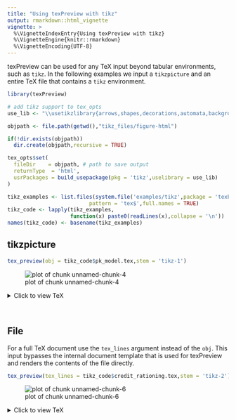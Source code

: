 ```yaml
---
title: "Using texPreview with tikz"
output: rmarkdown::html_vignette
vignette: >
  %\VignetteIndexEntry{Using texPreview with tikz}
  %\VignetteEngine{knitr::rmarkdown}
  %\VignetteEncoding{UTF-8}
---
```




texPreview can be used for any TeX input beyond tabular environments, such as `tikz`. In the following examples we input a `tikzpicture` and an entire TeX file that contains a `tikz` environment.


```r
library(texPreview)
```


```r
# add tikz support to tex_opts
use_lib <- "\\usetikzlibrary{arrows,shapes,decorations,automata,backgrounds,arrows.meta,positioning}"

objpath <- file.path(getwd(),"tikz_files/figure-html")

if(!dir.exists(objpath))
  dir.create(objpath,recursive = TRUE)

tex_opts$set(
  fileDir    = objpath, # path to save output
  returnType  = 'html',
  usrPackages = build_usepackage(pkg = 'tikz',uselibrary = use_lib)
)
```


```r
tikz_examples <- list.files(system.file('examples/tikz',package = 'texPreview'),
                          pattern = 'tex$',full.names = TRUE)
tikz_code <- lapply(tikz_examples,
                    function(x) paste0(readLines(x),collapse = '\n'))
names(tikz_code) <- basename(tikz_examples)
```

## tikzpicture


```r
tex_preview(obj = tikz_code$pk_model.tex,stem = 'tikz-1')
```

![plot of chunk unnamed-chunk-4](figure/unnamed-chunk-4-1.png)

<details closed>
<summary> <span title='Click to Expand'> Click to view TeX </span> </summary>

```tex

\begin{tikzpicture}[
    mysquare/.style={
    rectangle,
    draw=black,
    fill=white,
    fill opacity = 0.3,
    text opacity=1,
    inner sep=0pt,
    minimum size=40pt,
    font=\small,
    align=center},
    myarrow/.style={-Stealth},
    node distance=0.6cm and 1.0cm
  ]

  \node[mysquare] (c1) {Prol};
  \node[mysquare,draw=white,minimum size=20pt,below left= of c1] (e) {$E_{drug}$};
  \node[mysquare, minimum size=30pt,right=of c1] (t1) {Transit\\1};
  \node[mysquare, minimum size=30pt, right=of t1] (t2) {Transit\\2};
  \node[mysquare, minimum size=30pt, right=of t2] (t3) {Transit\\3};
  \node[mysquare, right=of t3] (c2) {Circ};
  \node[mysquare,draw=white,below= of c2] (k) {};
  \node[mysquare,draw=white,minimum size=20pt,font=\small,above left= of c1] (kp) {$k_{prol}(=k_{tr})$};

    \foreach \i/\j/\txt/\p/\r in {% start node/end node/text/position/rotation
      c1/t1/$k_{tr}$/above/0,
      t1/t2/$k_{tr}$/above/0,
      t2/t3/$k_{tr}$/above/0,
      t3/c2/$k_{tr}$/above/0,
      c2/k/$k_{circ}(=k_{tr})$/right/90
    }
    \draw [myarrow] (\i) -- node[sloped,font=\small,\p,rotate=\r] {\txt} (\j);

  \draw [-Stealth] (c2) edge[in=85,out=90,looseness=0.5] node[above]{Feedback=$\left( \frac{Circ_0}{Circ} \right)^\gamma$}(c1);

  \path (c2) edge[in=315,out=225,looseness=0.5] node[below]{MTT}(c1);

  \draw [-Stealth] (c1) edge [out=95,in=150,looseness=8] node[above left] {} (c1);
  \draw [-Stealth] (e) edge [out=90,in=270] node[left] {} (kp);

\end{tikzpicture}

```

</details>
<br>

## File

For a full TeX document use the `tex_lines` argument instead of the `obj`. This input bypasses the internal document template that is used for texPreview and renders the contents of the file directly. 


```r
tex_preview(tex_lines = tikz_code$credit_rationing.tex,stem = 'tikz-2')
```

![plot of chunk unnamed-chunk-6](figure/unnamed-chunk-6-1.png)

<details closed>
<summary> <span title='Click to Expand'> Click to view TeX </span> </summary>

```tex

% Author: Rasmus Pank Roulund
\documentclass[varwidth, border={ 10 5 10 5 }]{standalone}
\usepackage{tikz}
\usepackage{verbatim}

\begin{comment}
:Title: Credit rationing

An illustration inspired by a figure in Stiglitz, J.E. and Greenwald, B. (2003). `Towards a New Paradigm in Monetary Economics`__.

.. __: http://books.google.com/books?id=dZrI_dHoKgUC&dq=Towards+a+new+paradigm+for+monetary+economics&source=bn&ei=fDKXSbmrJMaC-gbQ_Pj8CA&sa=X&oi=book_result&resnum=4&ct=book-ref-page-link&cad=one-book-with-thumbnail

\end{comment}
\usetikzlibrary{arrows,calc}
\tikzset{
%Define standard arrow tip
>=stealth',
%Define style for different line styles
help lines/.style={dashed, thick},
axis/.style={<->},
important line/.style={thick},
connection/.style={thick, dotted},
}
\begin{document}
  \begin{tikzpicture}[scale=1]
    % Axis
    \coordinate (y) at (0,5);
    \coordinate (x) at (5,0);
    \draw[<->] (y) node[above] {$r$} -- (0,0) --  (x) node[right]
    {$\mathit{EV}$};
    % A grid can be useful when defining coordinates
    % \draw[step=1mm, gray, thin] (0,0) grid (5,5); 
    % \draw[step=5mm, black] (0,0) grid (5,5); 

    % Let us define some coordinates
    \path
    coordinate (start) at (0,4)
    coordinate (c1) at +(5,3)
    coordinate (c2) at +(5,1.75)
    coordinate (slut) at (2.7,.5)
    coordinate (top) at (4.2,2);

    \draw[important line] (start) .. controls (c1) and (c2) .. (slut);
    % Help coordinates for drawing the curve
    % \filldraw [black] 
    % (start) circle (2pt)
    % (c1) circle (2pt)
    % (c2) circle (2pt)
    % (slut) circle (2pt)
    \filldraw [black] 
     (top) circle (2pt) node[above right, black] {$Q$};

     % We start the second graph
     \begin{scope}[xshift=6cm]
       % Axis
      \coordinate (y2) at (0,5);
      \coordinate (x2) at (5,0);
      \draw[axis] (y2) node[above] {$r$} -- (0,0) --  (x2) node[right] {$L$};
      % Define some coodinates
     \path
     let
     \p1=(top)
     in
     coordinate (sstart) at (1,.5) 
     coordinate (sslut) at (4, 4.5)
     coordinate (dstart) at (4,.5)
     coordinate (dslut) at (1,4.5)
% Intersection 1
     coordinate (int) at  (intersection cs:
       first line={(sstart)--(sslut)},
       second line={(dstart)--(dslut)})
% Intersection 2
    coordinate (int2) at  (intersection cs:
       first line={(top)--($(10,\y1)$)},
       second line={(dstart)--(dslut)})
% Intersection 3
    coordinate (int3) at  (intersection cs:
       first line={(top)--($(10,\y1)$)},
       second line={(sstart)--(sslut)});
% Draw the lines
     \draw[important line] (sstart) -- (sslut) node[above right] {$S$}
       (dstart) -- (dslut)  node[above left] {$D$};
     \draw[connection] let \p1=(int2), \p2=(int3) in 
     (int2)--(\x1,0) node[below] {$\mathit{L_D}$}
     (int3)--(\x2,0) node[below] {$\mathit{L_S}$};
      \end{scope}
%Finally, connect the two graphs
     \draw[connection] let \p1=(top), \p2=(x2) in (0,\y1) node[left]
     {$r^*$} -- (\x2, \y1);
    \end{tikzpicture}
  \end{document}

```

</details>
<br>
